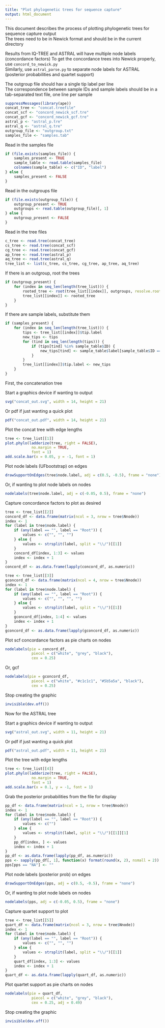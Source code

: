 ```yaml
---
title: "Plot phylogenetic trees for sequence capture"
output: html_document
---
```


This document describes the process of plotting phylogenetic trees for sequence capture output  
The trees need to be in Newick format and should be in the current directory  

Results from IQ-TREE and ASTRAL will have multiple node labels (concordance factors) 
To get the concordance trees into Newick properly, use `concord_to_newick.py`   
Similarly, use `astral_parse.py` to separate node labels for ASTRAL (posterior probabilities and quartet support)  

The outgroup file should hav a single tip label per line  
The correspondence between sample IDs and sample labels should be in a tab-separated text file, one line per sample  
```r
suppressMessages(library(ape))
concat_tree <- "concat.treefile"
concat_scf <- "concord_newick_scf.tre"
concat_gcf <- "concord_newick_gcf.tre"
astral_p <- "astral_p.tre"
astral_q <- "astral_q.tre"
outgroup_file <- "outgroup.txt"
samples_file <- "samples.tab"
```

Read in the samples file
```r
if (file.exists(samples_file)) {
	samples_present <- TRUE
	sample_table <- read.table(samples_file)
	colnames(sample_table) <- c("ID", "label")
} else {
	samples_present <- FALSE
}
```

Read in the outgroups file
```r
if (file.exists(outgroup_file)) {
	outgroup_present <- TRUE
	outgroups <- read.table(outgroup_file)[, 1]
} else {
	outgroup_present <- FALSE
}
```

Read in the tree files
```r
c_tree <- read.tree(concat_tree)
cs_tree <- read.tree(concat_scf)
cg_tree <- read.tree(concat_gcf)
ap_tree <- read.tree(astral_p)
aq_tree <- read.tree(astral_q)
tree_list <- list(c_tree, cs_tree, cg_tree, ap_tree, aq_tree)
```

If there is an outgroup, root the trees
```r
if (outgroup_present) {
	for (index in seq_len(length(tree_list))) {
		rooted_tree <- root(tree_list[[index]], outgroups, resolve.root = TRUE, edgelabel = TRUE)
		tree_list[[index]] <- rooted_tree
	}
}
```

If there are sample labels, substitute them  
```r
if (samples_present) {
	for (index in seq_len(length(tree_list))) {
		tips <- tree_list[[index]]$tip.label
		new_tips <- tips
		for (tind in seq_len(length(tips))) {
			if (tips[tind] %in% sample_table$ID) {
				new_tips[tind] <- sample_table$label[sample_table$ID == tips[tind]]
			}
		}
		tree_list[[index]]$tip.label <- new_tips
	}
}
```


First, the concatenation tree  

Start a graphics device if wanting to output
```r
svg("concat_out.svg", width = 14, height = 21)
```

Or pdf if just wanting a quick plot
```r
pdf("concat_out.pdf", width = 14, height = 21)
```

Plot the concat tree with edge lengths
```r
tree <- tree_list[[1]]
plot.phylo(ladderize(tree, right = FALSE),
			no.margin = TRUE,
			font = 1)
add.scale.bar(x = 0.05, y = -1, font = 1)
```

Plot node labels (UFbootstrap) on edges
```r
drawSupportOnEdges(tree$node.label, adj = c(0.5, -0.5), frame = "none")
```

Or, if wanting to plot node labels on nodes
```r
nodelabels(tree$node.label, adj = c(-0.05, 0.5), frame = "none")
```

Capture concordance factors to plot as desired  
```r
tree <- tree_list[[2]]
concord_df <- data.frame(matrix(ncol = 3, nrow = tree$Nnode))
index <- 1
for (label in tree$node.label) {
	if (any(label == "", label == "Root")) {
		values <- c("", "", "")
	} else {
		values <- strsplit(label, split = "\\/")[[1]]
	}
	concord_df[index, 1:3] <- values
	index <- index + 1
}
concord_df <- as.data.frame(lapply(concord_df, as.numeric))
```

```r
tree <- tree_list[[3]]
gconcord_df <- data.frame(matrix(ncol = 4, nrow = tree$Nnode))
index <- 1
for (label in tree$node.label) {
	if (any(label == "", label == "Root")) {
		values <- c("", "", "", "")
	} else {
		values <- strsplit(label, split = "\\/")[[1]]
	}
	gconcord_df[index, 1:4] <- values
	index <- index + 1
}
gconcord_df <- as.data.frame(lapply(gconcord_df, as.numeric))
```

Plot scf concordance factors as pie charts on nodes
```r
nodelabels(pie = concord_df,
			piecol = c("white", "grey", "black"),
			cex = 0.25)
```

Or, gcf
```r
nodelabels(pie = gconcord_df,
			piecol = c("white", "#c1c1c1", "#5b5a5a", "black"),
			cex = 0.25)
```

Stop creating the graphic
```r
invisible(dev.off())
```


Now for the ASTRAL tree  

Start a graphics device if wanting to output
```r
svg("astral_out.svg", width = 11, height = 21)
```

Or pdf if just wanting a quick plot
```r
pdf("astral_out.pdf", width = 11, height = 21)
```

Plot the tree with edge lengths
```r
tree <- tree_list[[4]]
plot.phylo(ladderize(tree, right = FALSE),
			no.margin = TRUE,
			font = 1)
add.scale.bar(x = 0.1, y = -1, font = 1)
```

Grab the posterior probabilities from the file for display  
```r
pp_df <- data.frame(matrix(ncol = 1, nrow = tree$Nnode))
index <- 1
for (label in tree$node.label) {
	if (any(label == "", label == "Root")) {
		values <- c("")
	} else {
		values <- strsplit(label, split = "\\/")[[1]][1]
	}
	pp_df[index, ] <- values
	index <- index + 1
}
pp_df <- as.data.frame(lapply(pp_df, as.numeric))
pps <- sapply(pp_df[, 1], function(x) format(round(x, 2), nsmall = 2))
pps[pps == "NA"] <- ""
```

Plot node labels (posterior prob) on edges
```r
drawSupportOnEdges(pps, adj = c(0.5, -0.5), frame = "none")
```

Or, if wanting to plot node labels on nodes
```r
nodelabels(pps, adj = c(-0.05, 0.5), frame = "none")
```

Capture quartet support to plot  
```r
tree <- tree_list[[5]]
quart_df <- data.frame(matrix(ncol = 3, nrow = tree$Nnode))
index <- 1
for (label in tree$node.label) {
	if (any(label == "", label == "Root")) {
		values <- c("", "", "")
	} else {
		values <- strsplit(label, split = "\\/")[[1]]
	}
	quart_df[index, 1:3] <- values
	index <- index + 1
}
quart_df <- as.data.frame(lapply(quart_df, as.numeric))
```

Plot quartet support as pie charts on nodes
```r
nodelabels(pie = quart_df,
			piecol = c("white", "grey", "black"),
			cex = 0.25, adj = 0.49)
```

Stop creating the graphic
```r
invisible(dev.off())
```
